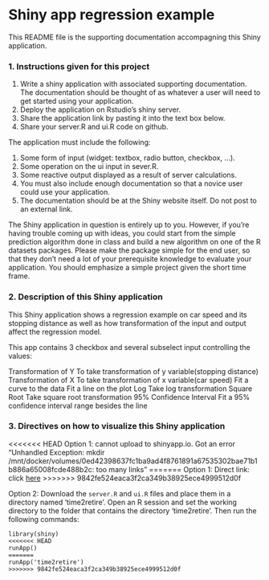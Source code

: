 # Shiny app regression example


This README file is the supporting documentation accompagning this Shiny application. 

### 1. Instructions given for this project

1. Write a shiny application with associated supporting documentation. The documentation should be thought of as whatever a user will need to get started using your application. 
2. Deploy the application on Rstudio's shiny server.
3. Share the application link by pasting it into the text box below. 
4. Share your server.R and ui.R code on github. 

The application must include the following:

1. Some form of input (widget: textbox, radio button, checkbox, ...).
2. Some operation on the ui input in sever.R.
3. Some reactive output displayed as a result of server calculations.
4. You must also include enough documentation so that a novice user could use your application.
5. The documentation should be at the Shiny website itself. Do not post to an external link.

The Shiny application in question is entirely up to you. However, if you're having trouble coming up with ideas, you could start from the simple prediction algorithm done in class and build a new algorithm on one of the R datasets packages. Please make the package simple for the end user, so that they don't need a lot of your prerequisite knowledge to evaluate your application. You should emphasize a simple project given the short time frame.  

### 2. Description of this Shiny application

This Shiny application shows a regression example on car speed and its stopping distance  as well as how transformation of the input and output affect the regression model.

This app contains 3 checkbox and several subselect input controlling the values:


Transformation of Y          To take transformation of y variable(stopping distance)
Transformation of X          To take transformation of x variable(car speed)
Fit a curve to the data      Fit a line on the plot
    Log                      Take log transformation
    Square Root              Take square root transformation
95% Confidence Interval      Fit a 95% confidence interval range besides the line
  

### 3. Directives on how to visualize this Shiny application

<<<<<<< HEAD
Option 1: cannot upload to shinyapp.io. Got an error "Unhandled Exception: mkdir /mnt/docker/volumes/0ed42398637fc1ba9ad4f8761891a67535302bae71b1b886a65008fcde488b2c: too many links"
=======
Option 1: Direct link: click [here](http://lincrampton.shinyapps.io/time2retire/)
>>>>>>> 9842fe524eaca3f2ca349b38925ece4999512d0f

Option 2: Download the `server.R` and `ui.R` files and place them in a directory named 'time2retire'. Open an R session and set the working directory to the folder that contains the directory 'time2retire'. Then run the following commands:

```
library(shiny)
<<<<<<< HEAD
runApp()
=======
runApp('time2retire')
>>>>>>> 9842fe524eaca3f2ca349b38925ece4999512d0f
```
